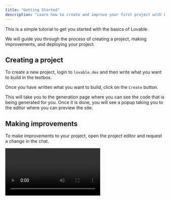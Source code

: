 ```yaml
---
title: "Getting Started"
description: "Learn how to create and improve your first project with Lovable"
---
```


This is a simple tutorial to get you started with the basics of Lovable.

We will guide you through the process of creating a project, making improvements, and deploying your project.

## Creating a project

To create a new project, login to `lovable.dev` and then write what you want to build in the textbox.

Once you have written what you want to build, click on the `Create` button.

This will take you to the generation page where you can see the code that is being generated for you. Once it is done, you will see a popup taking you to the editor where you can preview the site.

## Making improvements

To make improvements to your project, open the project editor and request a change in the chat.

<video autoPlay controls loop playsInline src="/assets/improve.mp4">
  {" "}

  video{" "}
</video>

<Warning>
  The AI isn't perfect and will make mistakes. For example, it's common for it
  to write code with errors. Don't be alarmed by this. You can tell the AI to
  fix the errors; in most cases, it will fix them on its first attempt. Also, edits made using   the Try to Fix button no longer count against your allocated message limits, so you don't have to stress about error loops.
</Warning>

Do you want to edit the code directly? You can access your project on Github and make [changes to the code yourself](/integrations/git-integration).

## Reverting changes

If you don't like the changes made by the AI and want to go back to a previous version, you can revert your project to any previous change. You can do so by clicking on the "Revert" button in the dropdown menu for edits.

<video autoPlay controls loop playsInline src="/assets/revert.mp4">
  {" "}

  video{" "}
</video>

## Deploying your project

Once you've made a project you're happy with, you can [deploy it](/features/deploy).